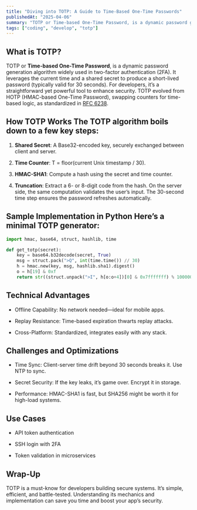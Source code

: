 ```yaml
---
title: "Diving into TOTP: A Guide to Time-Based One-Time Passwords"
publishedAt: "2025-04-06"
summary: "TOTP or Time-based One-Time Password, is a dynamic password generation algorithm widely used in two-factor authentication (2FA)."
tags: ["coding", "develop", "totp"]
---
```


## What is TOTP?

TOTP or **Time-based One-Time Password**, is a dynamic password generation algorithm widely used in two-factor authentication (2FA). It leverages the current time and a shared secret to produce a short-lived password (typically valid for 30 seconds). For developers, it’s a straightforward yet powerful tool to enhance security. TOTP evolved from HOTP (HMAC-based One-Time Password), swapping counters for time-based logic, as standardized in [RFC 6238](https://tools.ietf.org/html/rfc6238).

## How TOTP Works The TOTP algorithm boils down to a few key steps: 

1. **Shared Secret**: A Base32-encoded key, securely exchanged between client and server. 

2. **Time Counter**: T = floor(current Unix timestamp / 30). 

3. **HMAC-SHA1**: Compute a hash using the secret and time counter. 

4. **Truncation**: Extract a 6- or 8-digit code from the hash. On the server side, the same computation validates the user’s input. The 30-second time step ensures the password refreshes automatically. 

## Sample Implementation in Python Here’s a minimal TOTP generator: 

```python
import hmac, base64, struct, hashlib, time

def get_totp(secret): 
    key = base64.b32decode(secret, True) 
    msg = struct.pack(">Q", int(time.time()) // 30) 
    h = hmac.new(key, msg, hashlib.sha1).digest() 
    o = h[19] & 0xf 
    return str((struct.unpack(">I", h[o:o+4])[0] & 0x7fffffff) % 1000000).zfill(6)
```

## Technical Advantages

- Offline Capability: No network needed—ideal for mobile apps.

- Replay Resistance: Time-based expiration thwarts replay attacks.

- Cross-Platform: Standardized, integrates easily with any stack.

## Challenges and Optimizations

- Time Sync: Client-server time drift beyond 30 seconds breaks it. Use NTP to sync.

- Secret Security: If the key leaks, it’s game over. Encrypt it in storage.

- Performance: HMAC-SHA1 is fast, but SHA256 might be worth it for high-load systems.

## Use Cases

- API token authentication

- SSH login with 2FA

- Token validation in microservices

## Wrap-Up

TOTP is a must-know for developers building secure systems. It’s simple, efficient, and battle-tested. Understanding its mechanics and implementation can save you time and boost your app’s security.
